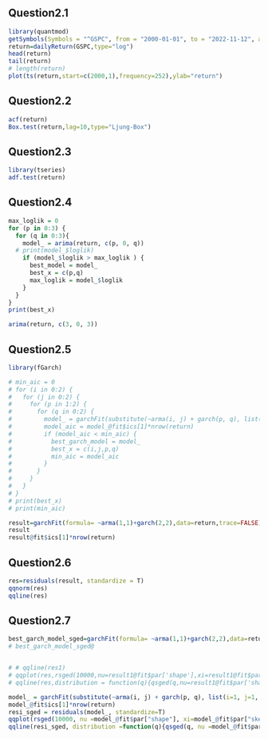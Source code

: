 ## Question2.1
```r
library(quantmod)
getSymbols(Symbols = "^GSPC", from = "2000-01-01", to = "2022-11-12", auto_assign = TRUE)
return=dailyReturn(GSPC,type="log")
head(return)
tail(return)
# length(return)
plot(ts(return,start=c(2000,1),frequency=252),ylab="return")
```

## Question2.2
```r
acf(return)
Box.test(return,lag=10,type="Ljung-Box")
```

## Question2.3
```r
library(tseries)
adf.test(return)
```

## Question2.4
```r
max_loglik = 0
for (p in 0:3) {
  for (q in 0:3){
    model_ = arima(return, c(p, 0, q))
  # print(model_$loglik)
    if (model_$loglik > max_loglik ) {
      best_model = model_
      best_x = c(p,q)
      max_loglik = model_$loglik
    }
  }
}
print(best_x)

arima(return, c(3, 0, 3))
```

## Question2.5
```r
library(fGarch)

# min_aic = 0
# for (i in 0:2) {
#   for (j in 0:2) {
#     for (p in 1:2) {
#       for (q in 0:2) {
#         model_ = garchFit(substitute(~arma(i, j) + garch(p, q), list(i=i, j=j, p=p,q=q)), return, trace=FALSE)
#         model_aic = model_@fit$ics[1]*nrow(return)
#         if (model_aic < min_aic) {
#           best_garch_model = model_
#           best_x = c(i,j,p,q)
#           min_aic = model_aic
#         }
#       }
#     }
#   }
# }
# print(best_x)
# print(min_aic)

result=garchFit(formula= ~arma(1,1)+garch(2,2),data=return,trace=FALSE)
result
result@fit$ics[1]*nrow(return)

```

## Question2.6
```r
res=residuals(result, standardize = T)
qqnorm(res)
qqline(res)
```

## Question2.7
```r


best_garch_model_sged=garchFit(formula= ~arma(1,1)+garch(2,2),data=return,trace=FALSE,conda.dist="sged")
# best_garch_model_sged@


# # qqline(res1)
# qqplot(res,rsged(10000,nu=result1@fit$par['shape'],xi=result1@fit$par['skew']))
# qqline(res,distribution = function(q){qsged(q,nu=result1@fit$par['shape'],xi=result1@fit$par['skew'])})
```

```r
model_ = garchFit(substitute(~arma(i, j) + garch(p, q), list(i=1, j=1, p=2,q=2)), return, trace=FALSE, cond.dist = "sged")
model_@fit$ics[1]*nrow(return)
resi_sged = residuals(model_, standardize=T)
qqplot(rsged(10000, nu =model_@fit$par["shape"], xi=model_@fit$par["skew"]),resi_sged)
qqline(resi_sged, distribution =function(q){qsged(q, nu =model_@fit$par["shape"], xi=model_@fit$par["skew"])})
```